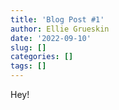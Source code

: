 ```yaml
---
title: 'Blog Post #1'
author: Ellie Grueskin
date: '2022-09-10'
slug: []
categories: []
tags: []
---
```


Hey!